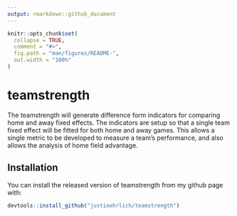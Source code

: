 ```yaml
---
output: rmarkdown::github_document
---
```


<!-- README.md is generated from README.Rmd. Please edit that file -->

```r
knitr::opts_chunk$set(
  collapse = TRUE,
  comment = "#>",
  fig.path = "man/figures/README-",
  out.width = "100%"
)
```

# teamstrength

<!-- badges: start -->
<!-- badges: end -->

The teamstrength will generate difference form indicators for comparing home and away fixed effects.
The indicators are setup so that a single team fixed effect will be fitted for both home and away
games. This allows a single metric to be developed to measure a team's performance, and also allows 
the analysis of home field advantage.

## Installation

You can install the released version of teamstrength from my github page with:

``` r
devtools::install_github("justinehrlich/teamstrength")
```

